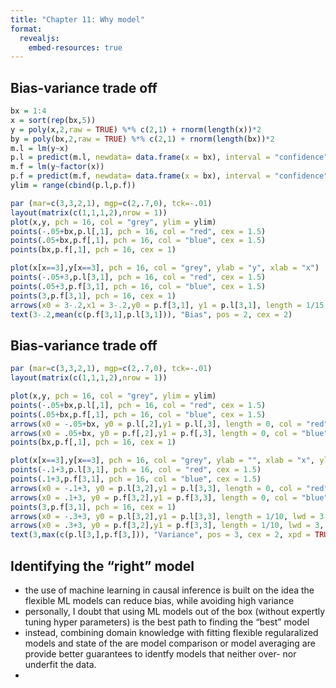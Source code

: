 ```yaml
---
title: "Chapter 11: Why model"
format:
  revealjs:
    embed-resources: true
---
```


## Bias-variance trade off

```r
bx = 1:4
x = sort(rep(bx,5))
y = poly(x,2,raw = TRUE) %*% c(2,1) + rnorm(length(x))*2
by = poly(bx,2,raw = TRUE) %*% c(2,1) + rnorm(length(bx))*2
m.l = lm(y~x)
p.l = predict(m.l, newdata= data.frame(x = bx), interval = "confidence")
m.f = lm(y~factor(x))
p.f = predict(m.f, newdata= data.frame(x = bx), interval = "confidence")
ylim = range(cbind(p.l,p.f))

par (mar=c(3,3,2,1), mgp=c(2,.7,0), tck=-.01)
layout(matrix(c(1,1,1,2),nrow = 1))
plot(x,y, pch = 16, col = "grey", ylim = ylim)
points(-.05+bx,p.l[,1], pch = 16, col = "red", cex = 1.5)
points(.05+bx,p.f[,1], pch = 16, col = "blue", cex = 1.5)
points(bx,p.f[,1], pch = 16, cex = 1)

plot(x[x==3],y[x==3], pch = 16, col = "grey", ylab = "y", xlab = "x")
points(-.05+3,p.l[3,1], pch = 16, col = "red", cex = 1.5)
points(.05+3,p.f[3,1], pch = 16, col = "blue", cex = 1.5)
points(3,p.f[3,1], pch = 16, cex = 1)
arrows(x0 = 3-.2,x1 = 3-.2,y0 = p.f[3,1], y1 = p.l[3,1], length = 1/15, lwd = 3, code = 3, angle=90)
text(3-.2,mean(c(p.f[3,1],p.l[3,1])), "Bias", pos = 2, cex = 2)
```

## Bias-variance trade off

```r
par (mar=c(3,3,2,1), mgp=c(2,.7,0), tck=-.01)
layout(matrix(c(1,1,1,2),nrow = 1))

plot(x,y, pch = 16, col = "grey", ylim = ylim)
points(-.05+bx,p.l[,1], pch = 16, col = "red", cex = 1.5)
points(.05+bx,p.f[,1], pch = 16, col = "blue", cex = 1.5)
arrows(x0 = -.05+bx, y0 = p.l[,2],y1 = p.l[,3], length = 0, col = "red", lwd = 3)
arrows(x0 = .05+bx, y0 = p.f[,2],y1 = p.f[,3], length = 0, col = "blue", lwd = 3)
points(bx,p.f[,1], pch = 16, cex = 1)

plot(x[x==3],y[x==3], pch = 16, col = "grey", ylab = "", xlab = "x", ylim = range(c(p.l[3,],p.f[3,])))
points(-.1+3,p.l[3,1], pch = 16, col = "red", cex = 1.5)
points(.1+3,p.f[3,1], pch = 16, col = "blue", cex = 1.5)
arrows(x0 = -.1+3, y0 = p.l[3,2],y1 = p.l[3,3], length = 0, col = "red", lwd = 3)
arrows(x0 = .1+3, y0 = p.f[3,2],y1 = p.f[3,3], length = 0, col = "blue", lwd = 3)
points(3,p.f[3,1], pch = 16, cex = 1)
arrows(x0 = -.3+3, y0 = p.l[3,2],y1 = p.l[3,3], length = 1/10, lwd = 3, code = 3, angle=90)
arrows(x0 = .3+3, y0 = p.f[3,2],y1 = p.f[3,3], length = 1/10, lwd = 3, code = 3, angle=90)
text(3,max(c(p.l[3,],p.f[3,])), "Variance", pos = 3, cex = 2, xpd = TRUE, bg = "white")
```

## Identifying the "right" model

- the use of machine learning in causal inference is built on the idea the flexible ML models can reduce bias, while avoiding high variance
- personally, I doubt that using ML models out of the box (without expertly tuning hyper parameters) is the best path to finding the "best" model
- instead, combining domain knowledge with fitting flexible regularalized models and state of the are model comparison or model averaging are provide better guarantees to identfy models that neither over- nor underfit the data.
- 